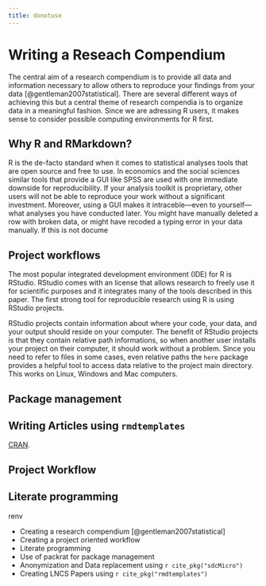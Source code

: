 ```yaml
---
title: donotuse
---
```

# Writing a Reseach Compendium
The central aim of a research compendium is to provide all data and information necessary to allow others to reproduce your findings from your data [@gentleman2007statistical]. There are several different ways of achieving this but a central theme of research compendia is to organize data in a meaningful fashion. Since we are adressing R users, it makes sense to consider possible computing environments for R first.


## Why R and RMarkdown?
R is the de-facto standard when it comes to statistical analyses tools that are open source and free to use. In economics and the social sciences similar tools that provide a GUI like SPSS are used with one immediate downside for reproducibility. If your analysis toolkit is proprietary, other users will not be able to reproduce your work without a significant investment. Moreover, using a GUI makes it intraceble---even to yourself---what analyses you have conducted later. You might have manually deleted a row with broken data, or might have recoded a typing error in your data manually. If this is not docume


## Project workflows
The most popular integrated development environment (IDE) for R is RStudio. RStudio comes with an license that allows research to freely use it for scientific purposes and it integrates many of the tools described in this paper. The first strong tool for reproducible research using R is using RStudio projects.

RStudio projects contain information about where your code, your data, and your output should reside on your computer. The benefit of RStudio projects is that they contain relative path informations, so when another user installs your project on their computer, it should work without a problem. Since you need to refer to files in some cases, even relative paths the `here` package provides a helpful tool to access data relative to the project main directory. This works on Linux, Windows and Mac computers.

## Package management


## Writing Articles using `rmdtemplates`

[CRAN](https://cran.r-project.org/web/views/ReproducibleResearch.html).

## Project Workflow

## Literate programming
renv

* Creating a research compendium [@gentleman2007statistical]
* Creating a project oriented workflow
* Literate programming
* Use of packrat for package management
* Anonymization and Data replacement using `r cite_pkg("sdcMicro")`
* Creating LNCS Papers using `r cite_pkg("rmdtemplates")` 
